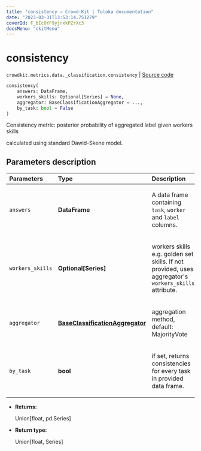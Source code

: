 ```yaml
---
title: "consistency — Crowd-Kit | Toloka documentation"
date: "2023-03-31T13:53:14.751279"
coverId: F_bIcOYF9yjrxkPZrXc3
docsMenu: "ckitMenu"
---
```


# consistency

`crowdkit.metrics.data._classification.consistency` | [Source code](https://github.com/Toloka/crowd-kit/blob/v1.2.1/crowdkit/metrics/data/_classification.py#L42)

```python
consistency(
    answers: DataFrame,
    workers_skills: Optional[Series] = None,
    aggregator: BaseClassificationAggregator = ...,
    by_task: bool = False
)
```

Consistency metric: posterior probability of aggregated label given workers skills

calculated using standard Dawid-Skene model.

## Parameters description

| Parameters | Type | Description |
| :----------| :----| :-----------|
`answers`|**DataFrame**|<p>A data frame containing `task`, `worker` and `label` columns.</p>
`workers_skills`|**Optional\[Series\]**|<p>workers skills e.g. golden set skills. If not provided, uses aggregator's `workers_skills` attribute.</p>
`aggregator`|**[BaseClassificationAggregator](/docs/crowd-kit/reference/crowdkit.aggregation.base.BaseClassificationAggregator)**|<p>aggregation method, default: MajorityVote</p>
`by_task`|**bool**|<p>if set, returns consistencies for every task in provided data frame.</p>

* **Returns:**

  Union[float, pd.Series]

* **Return type:**

  Union\[float, Series\]
